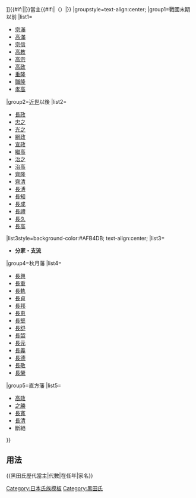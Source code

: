 {{Navbox
|bodyclass=hlist
|name=黑田氏歷代當主
|title=[[File:Kuroda Fuji (No background and Black color drawing).svg|20px|黒田藤巴紋]][[黒田氏|{{#if:{{{3|}}}|{{{3|}}}|黒田氏}}]]{{#if:{{{1|}}}|{{{1|}}}|}}當主{{#if:{{{2|}}}|（{{{2|}}}）|}}
|groupstyle=text-align:center;
|group1=戰國末期以前
|list1=
*[[黑田宗滿|宗滿]]
*[[黑田高滿|高滿]]
*[[黑田宗信|宗信]]
*[[黑田高教|高教]]
*[[黑田高宗|高宗]]
*[[黑田高政|高政]]
*[[黑田重隆|重隆]]
*[[黑田職隆|職隆]]
*[[黑田孝高|孝高]]

|group2=[[福岡藩|近世]]以後
|list2=
*[[黑田長政|長政]]
*[[黑田忠之|忠之]]
*[[黑田光之|光之]]
*[[黑田綱政|綱政]]
*[[黑田宣政|宣政]]
*[[黑田繼高|繼高]]
*[[黑田治之|治之]]
*[[黑田治高|治高]]
*[[黑田齊隆|齊隆]]
*[[黑田齊清|齊清]]
*[[黑田長溥|長溥]]
*[[黑田長知|長知]]
*[[黑田長成|長成]]
*[[黑田長禮|長禮]]
*[[黑田長久|長久]]
*[[黑田長高|長高]]

|list3style=background-color:#AFB4DB; text-align:center;
|list3=
*'''分家・支流'''
|group4=秋月藩
|list4=
*[[黑田長興|長興]]
*[[黑田長重|長重]]
*[[黑田長軌|長軌]]
*[[黑田長貞|長貞]]
*[[黑田長邦|長邦]]
*[[黑田長恵|長恵]]
*[[黑田長堅|長堅]]
*[[黑田長舒|長舒]]
*[[黑田長韶|長韶]]
*[[黑田長元|長元]]
*[[黑田長義|長義]]
*[[黑田長德|長德]]
*[[黑田長敬|長敬]]
*[[黑田長榮|長榮]]

|group5=直方藩
|list5=
*[[黑田高政|高政]]
*[[黑田之勝|之勝]]
*[[黑田綱政|長寬]]
*[[黑田長清|長清]]
*斷絕
}}<noinclude>

== 用法 ==
<nowiki>{{黑田氏歷代當主|代數|在任年|家名}}</nowiki>
[[Category:日本氏族模板]]
[[Category:黑田氏]]
</noinclude>